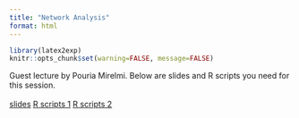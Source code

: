 ```yaml
---
title: "Network Analysis"
format: html
---
```


```r
library(latex2exp)
knitr::opts_chunk$set(warning=FALSE, message=FALSE)
```

Guest lecture by Pouria Mirelmi. Below are slides and R scripts you need for this session.\
\
[slides](...)
[R scripts 1](http://raw.githubusercontent.com/babakrezaee/Computational_IR/refs/heads/master/train1.R)
[R scripts 2](https://raw.githubusercontent.com/babakrezaee/Computational_IR/refs/heads/master/train2.R)
